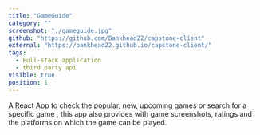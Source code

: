 ```yaml
---
title: "GameGuide"
category: ""
screenshot: "./gameguide.jpg"
github: "https://github.com/Bankhead22/capstone-client"
external: "https://bankhead22.github.io/capstone-client/"
tags:
  - Full-stack application
  - third party api
visible: true
position: 1
---
```


A React App to check the popular, new, upcoming games or search for a specific game , this app also provides with game screenshots, ratings and the platforms on which the game can be played.
